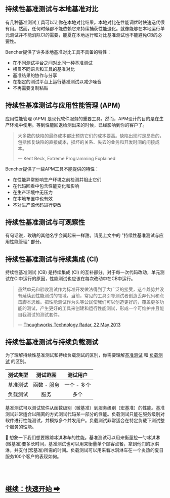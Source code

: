 ## 持续性基准测试与本地基准对比

有几种基准测试工具可以让你在本地对比结果。本地对比在性能调优时快速迭代很有用。然而，任何时候都不能依赖它来持续捕获性能退化。就像能够在本地运行单元测试并不能消除CI的需要，能夏在本地运行和对比基准测试也不能避免CB的必要性。

Bencher提供了许多本地基准对比工具不具备的特性：
- 在不同测试平台之间对比同一种基准测试
- 横贯不同语言和工具的基准对比
- 基准结果的协作与分享
- 在指定的测试平台上运行基准测试以减少噪音
- 不再需要复制粘贴

## 持续性基准测试与应用性能管理 (APM)

应用性能管理 (APM) 是现代软件服务的重要工具。然而，APM设计的目的是在生产环境中使用。等到性能回退检测出来的时候，已经影响到你的客户了。

> 大多数的缺陷的最终成本都比预防它们的成本要高。缺陷出现时是昂贵的，包括修复缺陷的直接成本，损坏的关系、失去的业务和开发时间的间接成本。
>
> — Kent Beck, Extreme Programming Explained

Bencher提供了一些APM工具不能提供的特性：
- 在性能异常影响生产环境之前检测并阻止它们
- 在代码回看中包含性能变化和影响
- 在生产环境中无压力
- 在本地布置中也有效
- 不对生产源代码进行更改

## 持续性基准测试与可观察性

有句话说，玫瑰的其他名字会闻起来一样甜。请见上文中的 "持续性基准测试与应用性能管理" 部分。

## 持续性基准测试与持续集成 (CI)

持续性基准测试 (CB) 是持续集成 (CI) 的互补部分。对于每一次代码改动，单元测试在CI中运行的原因，性能测试也应该在每次改动中在CB中运行。

> 虽然单元和验收测试作为标准开发做法得到了大广泛的接受，这个趋势并没有延续到性能测试的领域。当前，常见的工具引导测试者创造丢弃代码和点击脚本思维。把性能测试作为头等公民使我们可以创造更好的，覆盖更多功能的测试，产生更好的工具来创建和运行性能测试，形成一个可维护并且能自我测试的测试套件。
>
> — [Thoughworks Technology Radar, 22 May 2013](https://www.thoughtworks.com/en-us/radar/techniques/performance-testing-as-a-first-class-citizen)

## 持续性基准测试与持续负载测试

为了理解持续性基准测试和持续负载测试的区别，你需要理解[基准测试](https://en.wikipedia.org/wiki/Benchmark_(computing)) 和 [负载测试](https://en.wikipedia.org/wiki/Software_load_testing) 的区别。

| 测试类型 |  测试范围   |  测试用户   |
| :------: | :---------: | :---------: |
| 基准测试 | 函数 - 服务 | 一个 - 多个 |
| 负载测试 |    服务     |    多个     |

基准测试可以测试软件从函数级别（微基准）到服务级别（宏基准）的性能。基准测试非常适合以隔离的方式测试代码某一部分的性能。负载测试只能在服务级别对软件进行性能测试，并模拟多个并发用户。负载测试非常适合在特定负载下测试整个服务的性能。

🍦 想象一下我们想要跟踪冰淇淋车的性能。基准测试可以用来衡量挖一勺冰淇淋(微基准)要多长时间，基准测试也可以用来衡量单个顾客点餐，拿到他们的冰淇淋，并支付(宏基准)所需的时间。负载测试可以用来看冰淇淋车在一个炎热的夏日服务100个客户的表现如何。

<br/>
<br/>

<h2><a href="/docs/zh/tutorial/quick-start/">继续：快速开始 ➡</a></h2>